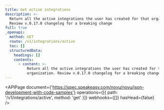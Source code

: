 ```yaml
---
title: Get active integrations
description: >-
  Return all the active integrations the user has created for that organization.
  Review v.0.17.0 changelog for a breaking change
full: true
_openapi:
  method: GET
  route: /v1/integrations/active
  toc: []
  structuredData:
    headings: []
    contents:
      - content: >-
          Return all the active integrations the user has created for that
          organization. Review v.0.17.0 changelog for a breaking change
---
```


<APIPage
  document={'https://spec.speakeasy.com/novu/novu/json-development-with-code-samples'}
  operations={[{ path: '/v1/integrations/active', method: 'get' }]}
  webhooks={[]}
  hasHead={false}
/>
